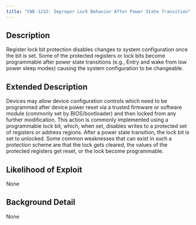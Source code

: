 ```yaml
---
title: "CWE-1232: Improper Lock Behavior After Power State Transition"
---
```


## Description
Register lock bit protection disables changes to system configuration once the bit is set. Some of the protected registers or lock bits become programmable after power state transitions (e.g., Entry and wake from low power sleep modes) causing the system configuration to be changeable.

## Extended Description

Devices may allow device configuration controls which need to be programmed after device power reset via a trusted firmware or software module (commonly set by BIOS/bootloader) and then locked from any further modification. This action is commonly implemented using a programmable lock bit, which, when set, disables writes to a protected set of registers or address regions.
After a power state transition, the lock bit is set to unlocked. Some common weaknesses that can exist in such a protection scheme are that the lock gets cleared, the values of the protected registers get reset, or the lock become programmable.


## Likelihood of Exploit
None

## Background Detail
None
        